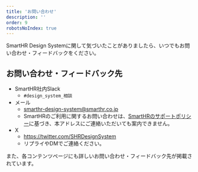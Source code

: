 ```yaml
---
title: 'お問い合わせ'
description: ''
order: 9
robotsNoIndex: true
---
```


SmartHR Design Systemに関して気づいたことがありましたら、いつでもお問い合わせ・フィードバックをください。



## お問い合わせ・フィードバック先
- SmartHR社内Slack
    -  `#design_system_相談`
- メール
    - smarthr-design-system@smarthr.co.jp
    - SmartHRのご利用に関するお問い合わせは、<a href="https://support.smarthr.jp/ja/help/articles/360044805593/" target="_blank">SmartHRのサポートポリシー</a>に基づき、本アドレスにご連絡いただいても案内できません。
- X
    - https://twitter.com/SHRDesignSystem
    - リプライやDMでご連絡ください。

また、各コンテンツページにも詳しいお問い合わせ・フィードバック先が掲載されています。

